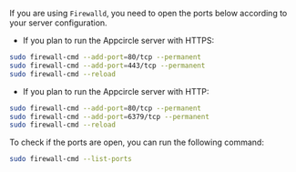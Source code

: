 If you are using `Firewalld`, you need to open the ports below according to your server configuration.

- If you plan to run the Appcircle server with HTTPS:

```bash
sudo firewall-cmd --add-port=80/tcp --permanent
sudo firewall-cmd --add-port=443/tcp --permanent
sudo firewall-cmd --reload
```

- If you plan to run the Appcircle server with HTTP:

```bash
sudo firewall-cmd --add-port=80/tcp --permanent
sudo firewall-cmd --add-port=6379/tcp --permanent
sudo firewall-cmd --reload
```

To check if the ports are open, you can run the following command:

```bash
sudo firewall-cmd --list-ports
```